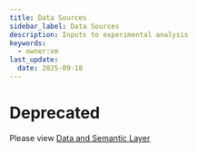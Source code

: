 ```yaml
---
title: Data Sources
sidebar_label: Data Sources
description: Inputs to experimental analysis
keywords:
  - owner:vm
last_update:
  date: 2025-09-18
---
```


# Deprecated

Please view [Data and Semantic Layer](/statsig-warehouse-native/configuration/data-and-semantic-layer)
